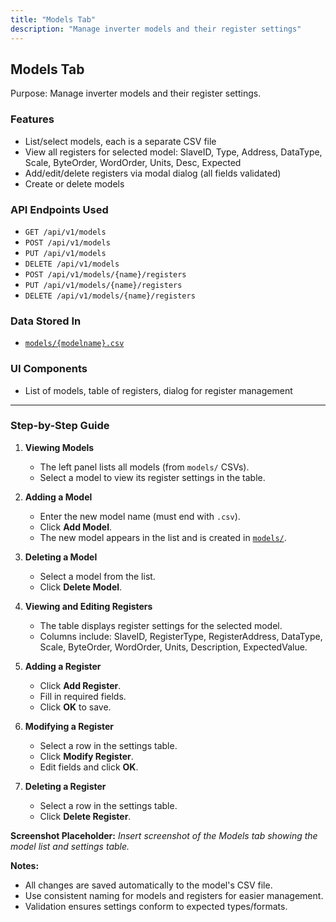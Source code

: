 ```yaml
---
title: "Models Tab"
description: "Manage inverter models and their register settings"
---
```


## Models Tab

Purpose: Manage inverter models and their register settings.

### Features

- List/select models, each is a separate CSV file
- View all registers for selected model: SlaveID, Type, Address, DataType, Scale, ByteOrder, WordOrder, Units, Desc, Expected
- Add/edit/delete registers via modal dialog (all fields validated)
- Create or delete models

### API Endpoints Used

- `GET /api/v1/models`
- `POST /api/v1/models`
- `PUT /api/v1/models`
- `DELETE /api/v1/models`
- `POST /api/v1/models/{name}/registers`
- `PUT /api/v1/models/{name}/registers`
- `DELETE /api/v1/models/{name}/registers`

### Data Stored In

- [`models/{modelname}.csv`](models/)

### UI Components

- List of models, table of registers, dialog for register management

---

### Step-by-Step Guide

1. **Viewing Models**
   - The left panel lists all models (from `models/` CSVs).
   - Select a model to view its register settings in the table.

2. **Adding a Model**
   - Enter the new model name (must end with `.csv`).
   - Click **Add Model**.
   - The new model appears in the list and is created in [`models/`](models/).

3. **Deleting a Model**
   - Select a model from the list.
   - Click **Delete Model**.

4. **Viewing and Editing Registers**
   - The table displays register settings for the selected model.
   - Columns include: SlaveID, RegisterType, RegisterAddress, DataType, Scale, ByteOrder, WordOrder, Units, Description, ExpectedValue.

5. **Adding a Register**
   - Click **Add Register**.
   - Fill in required fields.
   - Click **OK** to save.

6. **Modifying a Register**
   - Select a row in the settings table.
   - Click **Modify Register**.
   - Edit fields and click **OK**.

7. **Deleting a Register**
   - Select a row in the settings table.
   - Click **Delete Register**.

**Screenshot Placeholder:**
*Insert screenshot of the Models tab showing the model list and settings table.*

**Notes:**
- All changes are saved automatically to the model's CSV file.
- Use consistent naming for models and registers for easier management.
- Validation ensures settings conform to expected types/formats.